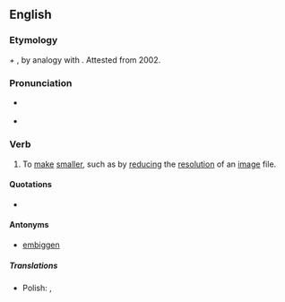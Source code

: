 ==English==

===Etymology===
{{term|small|Small|lang=en}} ''+'' {{term|en- -en|lang=en}}, by analogy with {{term|embiggen|lang=en}}. Attested from 2002.

===Pronunciation===
* {{a|UK}} {{IPA|/ɛnˈsmɔːlə̆n/}}
* {{hyphenation|en|small|en}}

===Verb===
{{en-verb}}

# {{humorous}} To [[make]] [[smaller]], such as by [[reduce|reducing]] the [[resolution]] of an [[image]] file.

====Quotations====
* {{seeCites}}

====Antonyms====
* {{sense|make smaller}} [[embiggen]]

===== Translations =====
{{trans-top|Make smaller}}
* Polish: {{t-|pl|pomniejszyć}}, {{t-|pl|pomniejszać}}
{{trans-bottom}}